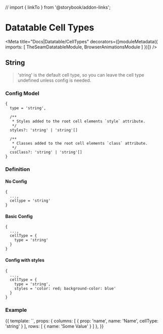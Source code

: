 // import { linkTo } from '@storybook/addon-links';



# Datatable Cell Types

<Meta title="Docs|Datatable/CellTypes" decorators={[moduleMetadata({
  imports: [
    TheSeamDatatableModule,
    BrowserAnimationsModule
  ]
})]} />

## String

> 'string' is the default cell type, so you can leave the cell type undefined unless config is needed.

### Config Model

```
{
  type = 'string',

  /**
   * Styles added to the root cell elements `style` attribute.
   */
  styles?: 'string' | 'string'[]

  /**
   * Classes added to the root cell elements `class` attribute.
   */
  cssClass?: 'string' | 'string'[]
}
```

### Definition

#### No Config

```
{
  ...,
  cellype = 'string'
}
```

#### Basic Config
```
{
  ...,
  cellType = {
    type = 'string'
  }
}
```

#### Config with styles
```
{
  ...,
  cellType = {
    type = 'string',
    styles = 'color: red; background-color: blue'
  }
}
```

### Example

<Story name="string" height="150px">
  {{
    template: `<seam-datatable class="vw-100 vh-100" [columns]="columns" [rows]="rows"></seam-datatable>`,
    props: {
      columns: [
        { prop: 'name', name: 'Name', cellType: 'string' }
      ],
      rows: [
        { name: 'Some Value' }
      ]
    },
  }}
</Story>
